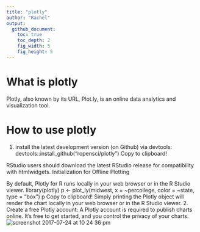 ```yaml
---
title: "plotly"
author: "Rachel"
output:
  github_document:
    toc: true
    toc_depth: 2
    fig_width: 5
    fig_height: 5
---
```

# What is plotly
Plotly, also known by its URL, Plot.ly, is an online data analytics and visualization tool.

# How to use plotly
1. install the latest development version (on Github) via devtools:
devtools::install_github("ropensci/plotly")
Copy to clipboard!

RStudio users should download the latest RStudio release for compatibility with htmlwidgets.
Initialization for Offline Plotting

By default, Plotly for R runs locally in your web browser or in the R Studio viewer.
library(plotly)
p <- plot_ly(midwest, x = ~percollege, color = ~state, type = "box")
p
Copy to clipboard!
Simply printing the Plotly object will render the chart locally in your web browser or in the R Studio viewer.
2. Create a free Plotly account:
A Plotly account is required to publish charts online. It's free to get started, and you control the privacy of your charts.
![screenshot 2017-07-24 at 10 24 36 pm](https://user-images.githubusercontent.com/28161368/28552982-43307530-70bf-11e7-8820-4aaf2692438a.png)




